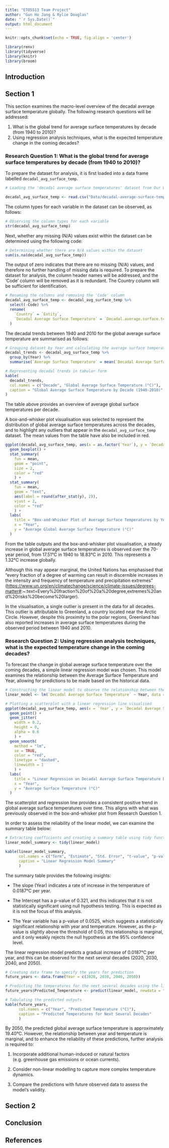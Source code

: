 ```yaml
---
title: "ETO5513 Team Project"
author: "Gun Ho Jang & Rylie Douglas"
date: "`r Sys.Date()`"
output: html_document
---
```


```r
knitr::opts_chunk$set(echo = TRUE, fig.align = 'center')
```

```r
library(renv)
library(tidyverse)
library(knitr)
library(broom)
```

## Introduction

## Section 1

This section examines the macro-level overview of the decadal average surface temperature globally. The following research questions will be addressed:

1.  What is the global trend for average surface temperatures by decade (from 1940 to 2010)?
2.  Using regression analysis techniques, what is the expected temperature change in the coming decades?

### Research Question 1: What is the global trend for average surface temperatures by decade (from 1940 to 2010)?

To prepare the dataset for analysis, it is first loaded into a data frame labelled `decadal_avg_surface_temp`.

```r
# Loading the 'decadal average surface temperatures' dataset from Our World in Data into a data frame

decadal_avg_surface_temp <- read.csv("Data/decadal-average-surface-temperature.csv")
```

The column types for each variable in the dataset can be observed, as follows:

```r
# Observing the column types for each variable
str(decadal_avg_surface_temp)
```

Next, whether any missing (N/A) values exist within the dataset can be determined using the following code:

```r
# Determining whether there are N/A values within the dataset
sum(is.na(decadal_avg_surface_temp))
```

The output of zero indicates that there are no missing (N/A) values, and therefore no further handling of missing data is required. To prepare the dataset for analysis, the column header names will be addressed, and the 'Code' column will be removed as it is redundant. The Country column will be sufficient for identification.

```r
# Renaming the columns and removing the 'Code' column
decadal_avg_surface_temp <- decadal_avg_surface_temp %>% 
  select(-Code) %>% 
  rename(
    `Country` = `Entity`,
    `Decadal Average Surface Temperature` = `Decadal.average.surface.temperature`
  )
```

The decadal trends between 1940 and 2010 for the global average surface temperature are summarised as follows:

```r
# Grouping dataset by Year and calculating the average surface temperature 
decadal_trends <- decadal_avg_surface_temp %>% 
  group_by(Year) %>% 
  summarise(`Average Surface Temperature` = mean(`Decadal Average Surface Temperature`))

# Representing decadal trends in tabular form
kable(
  decadal_trends,
  col.names = c("Decade", "Global Average Surface Temperature (°C)"),
  caption = "Global Average Surface Temperature by Decade (1940-2010)"
)
```

The table above provides an overview of average global surface temperatures per decade.

A box-and-whisker plot visualisation was selected to represent the distribution of global average surface temperatures across the decades, and to highlight any outliers that appear in the `decadal_avg_surface_temp` dataset. The mean values from the table have also be included in red.

```r
ggplot(decadal_avg_surface_temp, aes(x = as.factor(`Year`), y = `Decadal Average Surface Temperature`)) +
  geom_boxplot() +
  stat_summary(
    fun = mean, 
    geom = "point",
    size = 2,
    color = "red"
    ) +
  stat_summary(
    fun = mean, 
    geom = "text",
    aes(label = round(after_stat(y), 2)),
    vjust = 2,
    color = "red"
    ) +
  labs(
    title = "Box-and-Whisker Plot of Average Surface Temperatures by Year",
    x = "Year",
    y = "Average Global Average Surface Temperature (°C)"
  )

```

From the table outputs and the box-and-whisker plot visualisation, a steady increase in global average surface temperatures is observed over the 70-year period, from 17.51°C in 1940 to 18.83°C in 2010. This represents a 1.32°C increase globally.

Although this may appear marginal, the United Nations has emphasised that "every fraction of a degree of warming can result in discernible increases in the intensity and frequency of temperature and precipitation extremes" (<https://www.un.org/en/climatechange/science/climate-issues/degrees-matter#>:\~:text=Every%20fraction%20of%20a%20degree,extremes%20and%20risks%20become%20larger).

In the visualisation, a single outlier is present in the data for all decades. This outlier is attributable to Greenland, a country located near the Arctic Circle. However, despite this proximity to the polar regions, Greenland has also reported increases in average surface temperatures during the observed period between 1940 and 2010.

### Research Question 2: Using regression analysis techniques, what is the expected temperature change in the coming decades?

To forecast the change in global average surface temperature over the coming decades, a simple linear regression model was chosen. This model examines the relationship between the Average Surface Temperature and Year, allowing for predictions to be made based on the historical data.

```r
# Constructing the linear model to observe the relationship between the two variables, Decadal Average Surface Temperature and Year
linear_model <- lm(`Decadal Average Surface Temperature` ~ Year, data = decadal_avg_surface_temp)

# Plotting a scatterplot with a linear regression line visualised
ggplot(decadal_avg_surface_temp, aes(x = `Year`, y = `Decadal Average Surface Temperature`)) +
  geom_point() +
  geom_jitter(
    width = 0.2, 
    height = 0, 
    alpha = 0.6
    ) +
  geom_smooth(
    method = "lm",  
    se = TRUE, 
    color = "red", 
    linetype = "dashed", 
    linewidth = 1
    ) +
  labs(
    title = "Linear Regression on Decadal Average Surface Temperature Data",
    x = "Year",
    y = "Average Surface Temperature (°C)"
  )
```

The scatterplot and regression line provides a consistent positive trend in global average surface temperatures over time. This aligns with what was previously observed in the box-and-whisker plot from Research Question 1.

In order to assess the reliability of the linear model, we can examine the summary table below:

```r
# Extracting coefficients and creating a summary table using tidy function
linear_model_summary <- tidy(linear_model)

kable(linear_model_summary,
      col.names = c("Term", "Estimate", "Std. Error", "t-value", "p-value"),
      caption = "Linear Regression Model Summary"
      )
```

The summary table provides the following insights:

-   The slope (Year) indicates a rate of increase in the temperature of 0.0187°C per year.

-   The Intercept has a p-value of 0.321, and this indicates that it is not statistically significant using null hypothesis testing. This is expected as it is not the focus of this analysis.

-   The Year variable has a p-value of 0.0525, which suggests a statistically significant relationship with year and temperature. However, as the p-value is slightly above the threshold of 0.05, this relationship is marginal, and it only weakly rejects the null hypothesis at the 95% confidence level.

The linear regression model predicts a gradual increase of 0.0187°C per year, and this can be observed for the next several decades (2020, 2030, 2040, and 2050).

```r
# Creating data frame to specify the years for prediction
future_years <- data.frame(Year = c(2020, 2030, 2040, 2050))

# Predicting the temperatures for the next several decades using the linear model
future_years$Predicted_Temperature <- predict(linear_model, newdata = future_years)

# Tabulating the predicted outputs
kable(future_years,
      col.names = c("Year", "Predicted Temperature (°C)"),
      caption = "Predicted Temperatures for Next Several Decades"
      )
```

By 2050, the predicted global average surface temperature is approximately 19.40°C. However, the relationship between year and temperature is marginal, and to enhance the reliability of these predictions, further analysis is required to:

1.  Incorporate additional human-induced or natural factors (e.g. greenhouse gas emissions or ocean currents).

2.  Consider non-linear modelling to capture more complex temperature dynamics.

3.  Compare the predictions with future observed data to assess the model's validity.

## 

## Section 2

## Conclusion

## References
